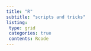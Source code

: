 ```yaml
---
title: "R"
subtitle: "scripts and tricks"
listing: 
 type: grid
 categories: true
 contents: Rcode
---
```

